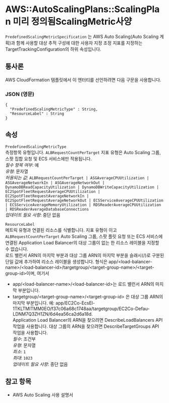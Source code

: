 # AWS::AutoScalingPlans::ScalingPlan 미리 정의됨ScalingMetric사양

`PredefinedScalingMetricSpecification` 는 AWS Auto Scaling(Auto Scaling 계획)과 함께 사용할 대상 추적 구성에 대한 사용자 지정 조정 지표를 지정하는 TargetTrackingConfiguration의 하위 속성입니다.

## 통사론

AWS CloudFormation 템플릿에서 이 엔터티를 선언하려면 다음 구문을 사용합니다.

### JSON (영문)

```
{
  "PredefinedScalingMetricType" : String,
  "ResourceLabel" : String
}
```

## 속성

`PredefinedScalingMetricType`  
측정항목 유형입니다. `ALBRequestCountPerTarget` 지표 유형은 Auto Scaling 그룹, 스팟 집합 요청 및 ECS 서비스에만 적용됩니다.  
_필수 항목 여부_: 예  
_유형_: 문자열  
_허용되는 값_: `ALBRequestCountPerTarget | ASGAverageCPUUtilization | ASGAverageNetworkIn | ASGAverageNetworkOut | DynamoDBReadCapacityUtilization | DynamoDBWriteCapacityUtilization | EC2SpotFleetRequestAverageCPUUtilization | EC2SpotFleetRequestAverageNetworkIn | EC2SpotFleetRequestAverageNetworkOut | ECSServiceAverageCPUUtilization | ECSServiceAverageMemoryUtilization | RDSReaderAverageCPUUtilization | RDSReaderAverageDatabaseConnections`  
_업데이트 필요 사항_: 중단 없음

`ResourceLabel`  
메트릭 유형과 연결된 리소스를 식별합니다. 지표 유형이 이고 `ALBRequestCountPerTarget` Auto Scaling 그룹, 스팟 플릿 요청 또는 ECS 서비스에 연결된 Application Load Balancer의 대상 그룹이 없는 한 리소스 레이블을 지정할 수 없습니다.  
로드 밸런서 ARN의 마지막 부분과 대상 그룹 ARN의 마지막 부분을 슬래시(/)로 구분된 단일 값에 추가하여 리소스 레이블을 생성합니다. 형식은 app/&lt;load-balancer-name>/&lt;load-balancer-id>/targetgroup/&lt;target-group-name>/&lt;target-group-id>이며, 여기서

- app/&lt;load-balancer-name>/&lt;load-balancer-id>는 로드 밸런서 ARN의 마지막 부분입니다.
- targetgroup/&lt;target-group-name>/&lt;target-group-id> 은 대상 그룹 ARN의 마지막 부분입니다.
  예: app/EC2Co-EcsEl-1TKLTMITMM0EO/f37c06a68c1748aa/targetgroup/EC2Co-Defau-LDNM7Q3ZH1ZN/6d4ea56ca2d6a18d.  
  Application Load Balancer의 ARN을 찾으려면 DescribeLoadBalancers API 작업을 사용합니다. 대상 그룹의 ARN을 찾으려면 DescribeTargetGroups API 작업을 사용합니다.  
  _필수_: 조건부  
  _유형_: 문자열  
  _최소_: `1`  
  _최대_: `1023`  
  _업데이트 필요 사항_: 중단 없음

## 참고 항목

- AWS Auto Scaling 사용 설명서

